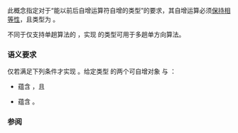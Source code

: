 {{cpp/title|incrementable}}
{{cpp/iterator/navbar}}
{{dcl begin}}
{{dcl header|iterator|since=c++20}}
{{dcl|since=c++20|1=
template&lt; class I &gt;
    concept incrementable =
        std::regular&lt;I&gt; &amp;&amp;
        std::weakly_incrementable&lt;I&gt; &amp;&amp;
        requires(I i) {
            { i++ } -&gt; std::same_as&lt;I&gt;;
        };
}}
{{dcl end}}

此概念指定对于“能以前后自增运算符自增的类型”的要求，其自增运算必须[[cpp/concepts#保持相等性|保持相等性]]，且类型为 {{lc|std::equality_comparable}}。

不同于仅支持单趟算法的 {{lc|std::weakly_incrementable}}，实现 {{tt|std::incrementable}} 的类型可用于多趟单方向算法。

===语义要求===
{{tt|I}} 仅若满足下列条件才实现 {{tt|std::incrementable}}。给定类型 {{tt|I}} 的两个可自增对象 {{tt|a}} 与 {{tt|b}}：
* {{c|1=bool(a == b)}} 蕴含 {{c|1=bool(a++ == b)}}，且
* {{c|1=bool(a == b)}} 蕴含 {{c|1=bool(((void)a++, a) == ++b)}}。

{{cpp/concepts/equality preservation}}

===参阅===
{{dsc begin}}
{{dsc inc|cpp/iterator/dsc weakly_incrementable}}
{{dsc inc|cpp/concepts/dsc same_as}}
{{dsc end}}

{{langlinks|de|en|es|ja|ru}}